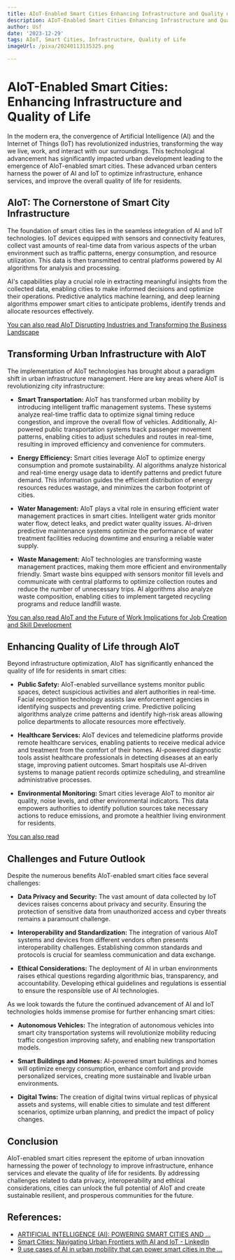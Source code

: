 ```yaml
---
title: AIoT-Enabled Smart Cities Enhancing Infrastructure and Quality of Life
description: AIoT-Enabled Smart Cities Enhancing Infrastructure and Quality of Life
author: Usf
date: '2023-12-29'
tags: AIoT, Smart Cities, Infrastructure, Quality of Life
imageUrl: /pixa/20240113135325.png

---
```

#  AIoT-Enabled Smart  Cities: Enhancing Infrastructure and Quality of Life

In  the modern era,  the convergence of Artificial  Intelligence (AI) and the Internet of Things (IoT) has revolutionized industries, transforming the way we  live, work, and interact with our surroundings. This technological advancement has significantly  impacted urban  development leading to the emergence of  AIoT-enabled smart  cities. These  advanced urban centers harness the power of AI and  IoT to optimize  infrastructure,  enhance services,  and improve the overall quality of life for  residents.

## AIoT:  The Cornerstone of Smart City Infrastructure

The foundation of smart cities lies in the seamless integration of AI and IoT technologies. IoT devices equipped with sensors and  connectivity features,  collect vast amounts of real-time data from various aspects of the urban environment such as traffic  patterns, energy consumption, and resource utilization. This data is then transmitted to  central platforms powered by AI algorithms for analysis and processing.

AI's capabilities play a crucial role in extracting  meaningful insights from the collected data, enabling cities to make informed decisions and optimize their operations. Predictive analytics machine learning, and deep learning algorithms empower smart cities to anticipate problems, identify trends and allocate resources effectively.

[You  can  also read AIoT  Disrupting Industries and Transforming the Business Landscape](AIoT%20Disrupting%20Industries%20and%20Transforming%20the%20Business%20Landscape)


## Transforming Urban Infrastructure with AIoT

The implementation of AIoT technologies has brought about a paradigm shift in urban infrastructure management. Here are key areas where AIoT is revolutionizing city infrastructure:

* **Smart Transportation:** AIoT has transformed urban mobility by introducing intelligent traffic management systems. These systems  analyze real-time traffic  data to optimize signal timing reduce congestion, and improve the overall flow of vehicles. Additionally, AI-powered public transportation systems track passenger movement patterns, enabling cities to adjust schedules and routes in real-time, resulting in improved efficiency and convenience for commuters.

* **Energy Efficiency:** Smart  cities leverage AIoT to optimize energy consumption and  promote sustainability. AI algorithms analyze historical and real-time energy usage data to identify patterns and predict future demand. This information guides the efficient  distribution of energy resources reduces wastage, and minimizes  the  carbon footprint of cities.

* **Water Management:** AIoT plays a vital role in  ensuring efficient  water management practices in smart cities.  Intelligent water grids monitor water flow, detect leaks, and predict water quality  issues. AI-driven predictive maintenance systems optimize the performance of water treatment facilities reducing downtime and ensuring a reliable water supply.

* **Waste  Management:** AIoT technologies are transforming waste  management practices, making them more efficient and environmentally friendly. Smart waste  bins equipped with sensors monitor fill levels and communicate with central platforms to optimize collection routes and reduce the number of unnecessary trips. AI algorithms also analyze waste  composition, enabling  cities to implement targeted recycling programs and  reduce landfill waste.

[You can  also read  AIoT and the Future  of Work  Implications for Job Creation and Skill Development](AIoT%20and%20the%20Future%20of%20Work%20Implications%20for%20Job%20Creation%20and%20Skill%20Development)


## Enhancing Quality of Life through AIoT

Beyond  infrastructure optimization,  AIoT has significantly enhanced the quality of life for residents in smart  cities:

* **Public Safety:** AIoT-enabled  surveillance systems  monitor public spaces, detect suspicious activities and alert authorities in real-time. Facial recognition technology assists law enforcement agencies in identifying suspects and preventing crime. Predictive policing algorithms analyze  crime  patterns and identify high-risk areas allowing police departments to allocate resources  more  effectively.

* **Healthcare Services:** AIoT devices and telemedicine platforms provide remote healthcare services, enabling patients to receive medical advice and treatment from the comfort of their homes. AI-powered diagnostic tools assist healthcare professionals in detecting  diseases at an early  stage, improving patient outcomes.  Smart hospitals use AI-driven systems to manage patient records optimize scheduling, and streamline administrative processes.

* **Environmental Monitoring:** Smart cities leverage AIoT to  monitor air quality, noise levels,  and other environmental indicators. This data empowers authorities to identify pollution  sources  take necessary actions to reduce emissions, and promote a healthier  living environment for residents.

[You can also read ]()


## Challenges and  Future Outlook

Despite the numerous benefits  AIoT-enabled  smart cities face several challenges:

* **Data Privacy and Security:**  The vast amount of data collected by  IoT devices raises  concerns about privacy and security. Ensuring the  protection of sensitive data from unauthorized access and cyber threats remains a paramount challenge.

* **Interoperability and Standardization:**  The integration of various AIoT systems and devices from different vendors often presents interoperability challenges.  Establishing common standards and protocols is crucial for seamless communication and data exchange.

* **Ethical Considerations:** The deployment of AI in urban environments  raises ethical questions regarding algorithmic bias, transparency, and accountability. Developing ethical guidelines and regulations is essential to ensure the responsible use of AI technologies.

As we look towards the future the continued advancement of AI and IoT technologies holds immense promise for further enhancing  smart cities:

* **Autonomous Vehicles:** The integration  of autonomous vehicles into smart city  transportation  systems will  revolutionize mobility reducing traffic congestion improving safety, and enabling new  transportation models.

* **Smart Buildings and Homes:** AI-powered smart buildings and homes will optimize energy  consumption, enhance comfort and  provide personalized  services, creating more sustainable and livable urban environments.

* **Digital Twins:** The creation of digital twins virtual replicas of physical assets and systems, will enable  cities  to simulate and test different scenarios, optimize urban  planning, and predict the impact of policy changes.

##  Conclusion

AIoT-enabled smart cities represent the epitome of urban innovation harnessing the power of technology to improve infrastructure,  enhance services and elevate the quality of life for residents. By addressing challenges  related to  data privacy, interoperability and ethical considerations, cities can unlock the full potential of AIoT and create sustainable resilient, and prosperous communities for the future.

## References:
- [ARTIFICIAL INTELLIGENCE (AI): POWERING SMART CITIES AND ...](https://medium.com/@ronaldforlee/artificial-intelligence-ai-powering-smart-cities-and-sustainable-communities-67fe3cfd7358)
- [Smart Cities: Navigating Urban Frontiers with AI and IoT - LinkedIn](https://www.linkedin.com/pulse/smart-cities-navigating-urban-frontiers-ai-iot-neil-sahota-vlztf)
- [9 use cases of AI in urban mobility that can power smart cities in the ...](https://www.rst.software/blog/9-use-cases-of-ai-in-urban-mobility-that-can-power-smart-cities)
